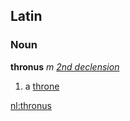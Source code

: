 ==Latin==
===Noun===
'''thronus''' ''m'' ''[[Wiktionary Appendix:Latin second declension|2nd declension]]''

#a [[throne]]

[[nl:thronus]]